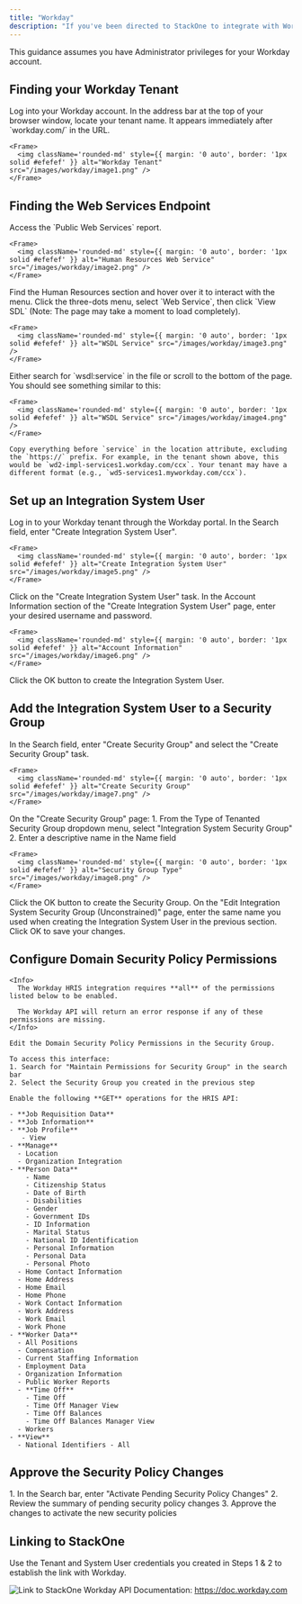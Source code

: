 ```yaml
---
title: "Workday"
description: "If you've been directed to StackOne to integrate with Workday, the following steps will help you understand the process and necessary actions to configure a successful integration."
---
```



<Warning>
  This guidance assumes you have Administrator privileges for your Workday account.
</Warning>

## Finding your Workday Tenant

<Steps>
  <Step title="Log into Workday">
    Log into your Workday account. In the address bar at the top of your browser window, locate your tenant name. It appears immediately after `workday.com/` in the URL.

    <Frame>
      <img className='rounded-md' style={{ margin: '0 auto', border: '1px solid #efefef' }} alt="Workday Tenant" src="/images/workday/image1.png" />
    </Frame>
  </Step>
</Steps>

## Finding the Web Services Endpoint

<Steps>
  <Step title="Navigate to Public Web Services">
    Access the `Public Web Services` report.

    <Frame>
      <img className='rounded-md' style={{ margin: '0 auto', border: '1px solid #efefef' }} alt="Human Resources Web Service" src="/images/workday/image2.png" />
    </Frame>
  </Step>

  <Step title="Locate Human Resources">
    Find the Human Resources section and hover over it to interact with the menu. Click the three-dots menu, select `Web Service`, then click `View SDL` (Note: The page may take a moment to load completely).

    <Frame>
      <img className='rounded-md' style={{ margin: '0 auto', border: '1px solid #efefef' }} alt="WSDL Service" src="/images/workday/image3.png" />
    </Frame>
  </Step>

  <Step title="Locate the WSDL Service">
    Either search for `wsdl:service` in the file or scroll to the bottom of the page. You should see something similar to this:

    <Frame>
      <img className='rounded-md' style={{ margin: '0 auto', border: '1px solid #efefef' }} alt="WSDL Service" src="/images/workday/image4.png" />
    </Frame>

    Copy everything before `service` in the location attribute, excluding the `https://` prefix. For example, in the tenant shown above, this would be `wd2-impl-services1.workday.com/ccx`. Your tenant may have a different format (e.g., `wd5-services1.myworkday.com/ccx`).
  </Step>
</Steps>

## Set up an Integration System User

<Steps>
  <Step title="Search for Create Integration System User">
    Log in to your Workday tenant through the Workday portal. In the Search field, enter "Create Integration System User".

    <Frame>
      <img className='rounded-md' style={{ margin: '0 auto', border: '1px solid #efefef' }} alt="Create Integration System User" src="/images/workday/image5.png" />
    </Frame>
  </Step>

  <Step title="Select the Task">
    Click on the "Create Integration System User" task.
  </Step>

  <Step title="Configure Account Information">
    In the Account Information section of the "Create Integration System User" page, enter your desired username and password.

    <Frame>
      <img className='rounded-md' style={{ margin: '0 auto', border: '1px solid #efefef' }} alt="Account Information" src="/images/workday/image6.png" />
    </Frame>
  </Step>

  <Step title="Complete the Process">
    Click the OK button to create the Integration System User.
  </Step>
</Steps>

## Add the Integration System User to a Security Group

<Steps>
  <Step title="Access Security Group Creation">
    In the Search field, enter "Create Security Group" and select the "Create Security Group" task.

    <Frame>
      <img className='rounded-md' style={{ margin: '0 auto', border: '1px solid #efefef' }} alt="Create Security Group" src="/images/workday/image7.png" />
    </Frame>
  </Step>

  <Step title="Configure Security Group Settings">
    On the "Create Security Group" page:
    1. From the Type of Tenanted Security Group dropdown menu, select "Integration System Security Group"
    2. Enter a descriptive name in the Name field

    <Frame>
      <img className='rounded-md' style={{ margin: '0 auto', border: '1px solid #efefef' }} alt="Security Group Type" src="/images/workday/image8.png" />
    </Frame>
  </Step>

  <Step title="Save Security Group">
    Click the OK button to create the Security Group.
  </Step>

  <Step title="Complete Security Group Configuration">
    On the "Edit Integration System Security Group (Unconstrained)" page, enter the same name you used when creating the Integration System User in the previous section. Click OK to save your changes.
  </Step>
</Steps>

## Configure Domain Security Policy Permissions

<Steps>
  <Step title="Edit Permissions">

    <Info>
      The Workday HRIS integration requires **all** of the permissions listed below to be enabled. 

      The Workday API will return an error response if any of these permissions are missing.
    </Info>

    Edit the Domain Security Policy Permissions in the Security Group. 

    To access this interface:
    1. Search for "Maintain Permissions for Security Group" in the search bar
    2. Select the Security Group you created in the previous step

    Enable the following **GET** operations for the HRIS API:

    - **Job Requisition Data**
    - **Job Information**
    - **Job Profile**
       - View
    - **Manage**
      - Location
      - Organization Integration
    - **Person Data**
        - Name
        - Citizenship Status
        - Date of Birth
        - Disabilities
        - Gender
        - Government IDs
        - ID Information
        - Marital Status
        - National ID Identification 
        - Personal Information
        - Personal Data
        - Personal Photo
      - Home Contact Information
      - Home Address
      - Home Email
      - Home Phone
      - Work Contact Information
      - Work Address
      - Work Email
      - Work Phone
    - **Worker Data**
      - All Positions
      - Compensation
      - Current Staffing Information
      - Employment Data
      - Organization Information
      - Public Worker Reports
      - **Time Off**
        - Time Off
        - Time Off Manager View
        - Time Off Balances
        - Time Off Balances Manager View
      - Workers
    - **View**
      - National Identifiers - All
  </Step>
</Steps>

## Approve the Security Policy Changes

<Steps>
  <Step title="Activate Security Policy Changes">
    1. In the Search bar, enter "Activate Pending Security Policy Changes"
    2. Review the summary of pending security policy changes
    3. Approve the changes to activate the new security policies
  </Step>
</Steps>

## Linking to StackOne

Use the Tenant and System User credentials you created in Steps 1 & 2 to establish the link with Workday.

<Frame>
  <img className='rounded-md' style={{ margin: '0 auto', border: '1px solid #efefef' }} alt="Link to StackOne" src="/images/workday/image9.png" />
</Frame>

<IntegrationFooter />

<Card title="Useful Links" icon="link" href="/content/components/card-group">
  Workday API Documentation: <a href="https://doc.workday.com">https://doc.workday.com</a>
</Card>